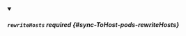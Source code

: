 


<details className="config-field" data-expandable="true" open>
<summary>

##### `rewriteHosts` <span className="config-field-required" data-required="false">required</span> <span className="config-field-type"></span> <span className="config-field-default"></span> <span className="config-field-enum"></span> {#sync-ToHost-pods-rewriteHosts}



</summary>

<PartialRewritehostsreference />


</details>
